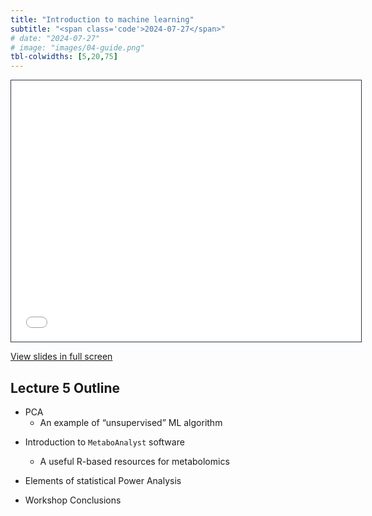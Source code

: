 ```yaml
---
title: "Introduction to machine learning"
subtitle: "<span class='code'>2024-07-27</span>"
# date: "2024-07-27"
# image: "images/04-guide.png"
tbl-colwidths: [5,20,75]
---
```



<!-- 1/2 DIAPOSITIVA STD (16:9) --> 
<!-- ```{=html} -->
<!-- <iframe class="slide-deck" src="../lectures_slides/Lecture_05.pdf" height="420" width="747" style="border: 1px solid #2e3846;"></iframe> -->
<!-- ``` -->

<!-- 2/2 DIAPOSITIVA STD (4:3) -->
```{=html}
<iframe class="slide-deck" src="../lectures_slides/Lecture_05.pdf" height="418" width="560" style="border: 1px solid #2e3846;"></iframe>
```

<a href='../lectures_slides/Lecture_05.pdf' target="_blank">View slides in full screen</a>

## Lecture 5 Outline

+ PCA
  + An example of "unsupervised" ML algorithm 
  
<!-- + Shifting the emphasis on **empirical prediction**  -->
<!--   + Distinction between supervised & **unsupervised** algorithms -->
<!--     + Unsupervised ML Example -->
<!--       + PCA  -->
+ Introduction to `MetaboAnalyst` software
  + A useful R-based resources for metabolomics 
+ Elements of statistical Power Analysis
+ Workshop Conclusions

  <!-- + `metaboanalyst`  -->
  <!-- + `MetSizeR` -->
 
